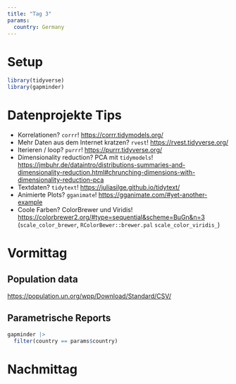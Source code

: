 ```yaml
---
title: "Tag 3"
params:
  country: Germany
---
```


# Setup

```r
library(tidyverse)
library(gapminder)
```

# Datenprojekte Tips

- Korrelationen? `corrr`!
  <https://corrr.tidymodels.org/>
- Mehr Daten aus dem Internet kratzen? `rvest`!
  <https://rvest.tidyverse.org/>
- Iterieren / loop? `purrr`!
  <https://purrr.tidyverse.org/>
- Dimensionality reduction? PCA mit `tidymodels`!
  <https://jmbuhr.de/dataintro/distributions-summaries-and-dimensionality-reduction.html#chrunching-dimensions-with-dimensionality-reduction-pca>
- Textdaten? `tidytext`!
  <https://juliasilge.github.io/tidytext/>
- Animierte Plots? `gganimate`!
  <https://gganimate.com/#yet-another-example>
- Coole Farben? ColorBrewer und Viridis!
  <https://colorbrewer2.org/#type=sequential&scheme=BuGn&n=3>
  (`scale_color_brewer`, `RColorBewer::brewer.pal` `scale_color_viridis_`)

# Vormittag

## Population data

<https://population.un.org/wpp/Download/Standard/CSV/>


## Parametrische Reports

```r
gapminder |> 
  filter(country == params$country)
```



# Nachmittag


